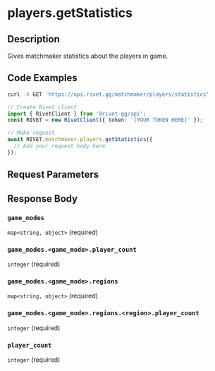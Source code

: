 

# players.getStatistics



## Description

Gives matchmaker statistics about the players in game.


## Code Examples

<CodeGroup title='Request' tag='GET' label='https://api.rivet.gg/matchmaker/players/statistics'>

```bash {{ "title": "cURL" }}
curl -X GET 'https://api.rivet.gg/matchmaker/players/statistics'
```

```ts
// Create Rivet client
import { RivetClient } from '@rivet-gg/api';
const RIVET = new RivetClient({ token: '[YOUR TOKEN HERE]' });

// Make request
await RIVET.matchmaker.players.getStatistics({
  // Add your request body here
});
```

</CodeGroup>


## Request Parameters


## Response Body

### `game_modes`

`map<string, object>` (required)

### `game_modes.<game_mode>.player_count`

`integer` (required)

### `game_modes.<game_mode>.regions`

`map<string, object>` (required)

### `game_modes.<game_mode>.regions.<region>.player_count`

`integer` (required)

### `player_count`

`integer` (required)



